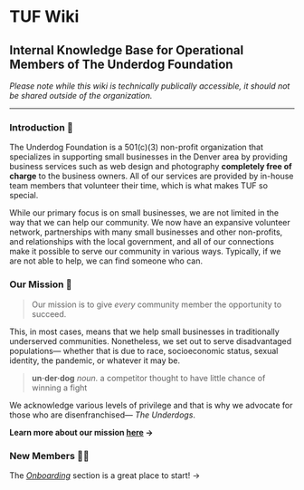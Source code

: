 # TUF Wiki

## Internal Knowledge Base for Operational Members of The Underdog Foundation

_Please note while this wiki is technically publically accessible, it should not be shared outside of the organization._

---

### Introduction 🎤

The Underdog Foundation is a 501(c)(3) non-profit organization that specializes in supporting small businesses in the Denver area by providing business services such as web design and photography **completely free of charge** to the business owners. All of our services are provided by in-house team members that volunteer their time, which is what makes TUF so special.

While our primary focus is on small businesses, we are not limited in the way that we can help our community. We now have an expansive volunteer network, partnerships with many small businesses and other non-profits, and relationships with the local government, and all of our connections make it possible to serve our community in various ways. Typically, if we are not able to help, we can find someone who can.

### Our Mission 💪

> Our mission is to give _every_ community member the opportunity to succeed.

This, in most cases, means that we help small businesses in traditionally underserved communities. Nonetheless, we set out to serve disadvantaged populations— whether that is due to race, socioeconomic status, sexual identity, the pandemic, or whatever it may be.

> **un·der·dog** _noun._ a competitor thought to have little chance of winning a fight

We acknowledge various levels of privilege and that is why we advocate for those who are disenfranchised— _The Underdogs_.

**Learn more about our mission [here](/organization/mission) &rarr;**

### New Members 👶🏻

The _[Onboarding](onboarding/checklist)_ section is a great place to start! &rarr;

<div style="margin-bottom: 6rem;"></div>
